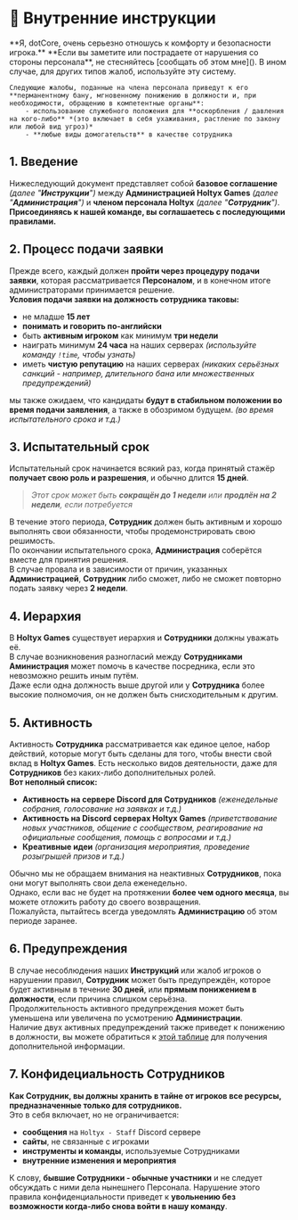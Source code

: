 
# 📜 Внутренние инструкции

<Callout type="error" emoji="⚠️">
    **Я, dotCore, очень серьезно отношусь к комфорту и безопасности игрока.**  
    **Если вы заметите или пострадаете от нарушения со стороны персонала**, не стесняйтесь [сообщать об этом мне]().  
    В ином случае, для других типов жалоб, используйте эту систему.  

    Следующие жалобы, поданные на члена персонала приведут к его **перманентному бану, мгновенному понижению в должности и, при необходимости, обращению в компетентные органы**:
        - использование служебного положения для **оскорбления / давления на кого-либо** *(это включает в себя ухаживания, растление по закону или любой вид угроз)*
        - **любые виды домогательств** в качестве сотрудника
</Callout>

## 1. Введение
Нижеследующий документ представляет собой **базовое соглашение** *(далее "**Инструкции**")* между **Администрацией Holtyx Games** *(далее "**Администрация**")* и **членом персонала Holtyx** *(далее "**Сотрудник**")*.  
**Присоединяясь к нашей команде, вы соглашаетесь с последующими правилами.**

## 2. Процесс подачи заявки
Прежде всего, каждый должен **пройти через процедуру подачи заявки**, которая рассматривается **Персоналом**, и в конечном итоге администраторами принимается решение.  
**Условия подачи заявки на должность сотрудника таковы:**
- не младше **15 лет**
- **понимать и говорить по-английски**
- быть **активным игроком** как минимум **три недели**
- наиграть минимум **24 часа** на наших серверах *(используйте команду ``!time``, чтобы узнать)*
- иметь **чистую репутацию** на наших серверах *(никаких серьёзных санкций - например, длительного бана или множественных предупреждений)*

мы также ожидаем, что кандидаты **будут в стабильном положении во время подачи заявления**, а также в обозримом будущем. *(во время испытательного срока и т.д.)*

## 3. Испытательный срок
Испытательный срок начинается всякий раз, когда принятый стажёр **получает свою роль и разрешения**, и обычно длится **15 дней**.
> *Этот срок может быть **сокращён до 1 недели** или **продлён на 2 недели**, если потребуется*  

В течение этого периода, **Сотрудник** должен быть активным и хорошо выполнять свои обязанности, чтобы продемонстрировать свою решимость.  
По окончании испытательного срока, **Администрация** соберётся вместе для принятия решения.  
В случае провала и в зависимости от причин, указанных **Администрацией**, **Сотрудник** либо сможет, либо не сможет повторно подать заявку через **2 недели**.

## 4. Иерархия
В **Holtyx Games** существует иерархия и **Сотрудники** должны уважать её.  
В случае возникновения разногласий между **Сотрудниками** **Аминистрация** может помочь в качестве посредника, если это невозможно решить иным путём.  
Даже если одна должность выше другой или у **Сотрудника**  более высокие полномочия, он не должен быть снисходительным к другим.

## 5. Активность
Активность **Сотрудника** рассматривается как единое целое, набор действий, которые могут быть сделаны для того, чтобы внести свой вклад в **Holtyx Games**.
Есть несколько видов деятельности, даже для **Сотрудников** без каких-либо дополнительных ролей.  
**Вот неполный список:**
- **Активность на сервере Discord для Сотрудников** *(еженедельные собрания, голосование на заявках и т.д.)*
- **Активность на Discord серверах Holtyx Games** *(приветствование новых участников, общение с сообществом, реагирование на официальные сообщения, помощь с вопросами и т.д.)*
- **Креативные идеи** *(организация мероприятия, проведение розыгрышей призов и т.д.)*

Обычно мы не обращаем внимания на неактивных **Сотрудников**, пока они могут выполнять свои дела еженедельно.  
Однако, если вас не будет на протяжении **более чем одного месяца**, вы можете отложить работу до своего возвращения.  
Пожалуйста, пытайтесь всегда уведомлять **Администрацию** об этом периоде заранее.

## 6. Предупреждения
В случае несоблюдения наших **Инструкций** или жалоб игроков о нарушении правил, **Сотрудник** может быть предупреждён, которое будет активным в течение **30 дней**, или **прямым понижением в должности**, если причина слишком серьёзна.  
Продолжительность активного предупреждения может быть уменьшена или увеличена по усмотрению **Администрации**.  
Наличие двух активных предупреждений также приведет к понижению в должности, вы можете обратиться к [этой таблице](#)  для получения дополнительной информации.

## 7. Конфидециальность Сотрудников
**Как Сотрудник, вы должны хранить в тайне от игроков все ресурсы, предназначенные только для сотрудников.**  
Это в себя включает, но не ограничивается:
- **сообщения** на ``Holtyx - Staff`` Discord сервере
- **сайты**, не связанные с игроками
- **инструменты и команды**, используемые Сотрудниками
- **внутренние изменения и мероприятия**

К слову, **бывшие Сотрудники - обычные участники** и не следует обсуждать с ними дела нынешнего Персонала.
Нарушение этого правила конфиденциальности приведет к **увольнению без возможности когда-либо снова войти в нашу команду**.